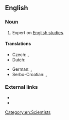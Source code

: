 ==English==

===Noun===
{{en-noun}}

# Expert on [[English studies]].

====Translations====
{{trans-top|expert on Anglistics}}
* Czech: {{t+|cs|anglista|m}}, {{t|cs|anglistka|f}}
* Dutch: {{t|nl|anglist|m|f}}
{{trans-mid}}
* German: {{t|de|Anglist|m}}, {{t|de|Anglistin|f}}
* Serbo-Croatian: {{t|sh|anglist|m}}, {{t|sh|anglistkinja|f}}
{{trans-bottom}}

===External links===
<!-- not in Webster 1913 and Century 1911 -->
* {{R:Merriam Webster Online}}
* {{R:OneLook}}

[[Category:en:Scientists]]